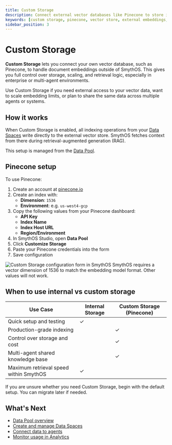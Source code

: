 ```yaml
---
title: Custom Storage
description: Connect external vector databases like Pinecone to store indexed embeddings outside SmythOS. Ideal for advanced retrieval and large-scale data sharing.
keywords: [custom storage, pinecone, vector store, external embeddings, rag, agent memory, data pool, indexing]
sidebar_position: 3
---
```


# Custom Storage

**Custom Storage** lets you connect your own vector database, such as Pinecone, to handle document embeddings outside of SmythOS. This gives you full control over storage, scaling, and retrieval logic, especially in enterprise or multi-agent environments.

<InfoCallout title="Why use Custom Storage?">
Use Custom Storage if you need external access to your vector data, want to scale embedding limits, or plan to share the same data across multiple agents or systems.
</InfoCallout>

<Spacer size="md" />

## How it works

When Custom Storage is enabled, all indexing operations from your [Data Spaces](/docs/agent-collaboration/data-pool/data-spaces) write directly to the external vector store. SmythOS fetches context from there during retrieval-augmented generation (RAG).

This setup is managed from the [Data Pool](/docs/agent-collaboration/data-pool).

<Spacer size="md" />

## Pinecone setup

To use Pinecone:

1. Create an account at [pinecone.io](https://www.pinecone.io/)
2. Create an index with:
   - **Dimension**: `1536`
   - **Environment**: e.g. `us-west4-gcp`
3. Copy the following values from your Pinecone dashboard:
   - **API Key**
   - **Index Name**
   - **Index Host URL**
   - **Region/Environment**
4. In SmythOS Studio, open **Data Pool**
5. Click **Customize Storage**
6. Paste your Pinecone credentials into the form
7. Save configuration

<Image src="/docs/img/agent_collaboration/customize-storage-pinecone.jpg" alt="Custom Storage configuration form in SmythOS" caption="Paste your Pinecone credentials and save to activate external storage." />

<WarningCallout title="Vector dimension must be 1536">
SmythOS requires a vector dimension of 1536 to match the embedding model format. Other values will not work.
</WarningCallout>

<Spacer size="md" />

## When to use internal vs custom storage

| Use Case                                  | Internal Storage        | Custom Storage (Pinecone) |
|-------------------------------------------|-------------------------|----------------------------|
| Quick setup and testing                   | ✓                       |                            |
| Production-grade indexing                 |                         | ✓                          |
| Control over storage and cost             |                         | ✓                          |
| Multi-agent shared knowledge base         |                         | ✓                          |
| Maximum retrieval speed within SmythOS    | ✓                       |                            |

<TipCallout title="Most users can start with internal storage">
If you are unsure whether you need Custom Storage, begin with the default setup. You can migrate later if needed.
</TipCallout>

<Spacer size="md" />

## What's Next

- [Data Pool overview](/docs/agent-collaboration/data-pool)
- [Create and manage Data Spaces](/docs/agent-collaboration/data-pool/data-spaces)
- [Connect data to agents](/docs/agent-collaboration/spaces)
- [Monitor usage in Analytics](/docs/agent-collaboration/analytics)
